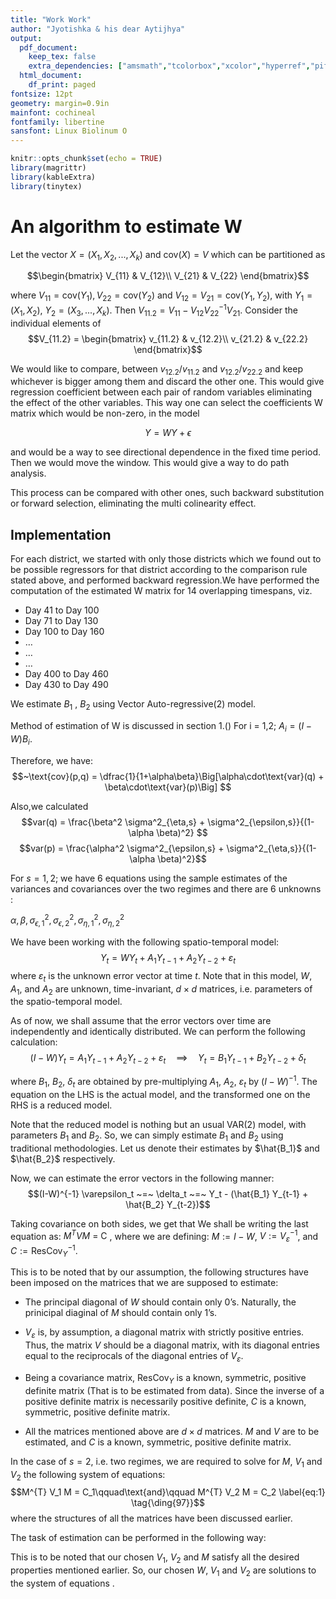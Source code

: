 ```yaml
---
title: "Work Work"
author: "Jyotishka & his dear Aytijhya"
output:
  pdf_document:
    keep_tex: false
    extra_dependencies: ["amsmath","tcolorbox","xcolor","hyperref","pifont"]
  html_document:
    df_print: paged
fontsize: 12pt
geometry: margin=0.9in
mainfont: cochineal
fontfamily: libertine
sansfont: Linux Biolinum O
---
```



```r
knitr::opts_chunk$set(echo = TRUE)
library(magrittr)
library(kableExtra)
library(tinytex)


```

\definecolor{mypink1}{rgb}{0.95, 0.91, 0.85}
\definecolor{Prussian}{rgb}{0,0.2,0.4}
\definecolor{DeepBlue}{HTML}{3E0080}

# An algorithm to estimate W
Let the vector $X = (X_1, X_2, . . . , X_k)$
and $\text{cov}(X) = V$ which can be partitioned as

$$\begin{bmatrix}
V_{11} & V_{12}\\
V_{21} & V_{22}
\end{bmatrix}$$

where $V_{11} = \text{cov}(Y_1), V_{22} = \text{cov}(Y_2)$ and $V_{12} = V_{21} = \text{cov}(Y_1, Y_2)$, with $Y_1 = (X_1, X_2)$, $Y_2 = (X_3, . . . , X_k)$. Then $V_{11.2} = V_{11} - V_{12}V_{22}^{-1}V_{21}$. Consider the individual elements of
$$V_{11.2} =
\begin{bmatrix}
v_{11.2} & v_{12.2}\\
v_{21.2} & v_{22.2}
\end{bmatrix}$$

We would like to compare, between $v_{12.2}/v_{11.2}$ and $v_{12.2}/v_{22.2}$ and keep whichever is bigger among them and discard the other one. This would give regression coefficient between each pair of random variables eliminating the effect of the other variables. This way one can select the coefficients W matrix which would be non-zero, in the model

$$Y = W Y + \epsilon$$

and would be a way to see directional dependence in the fixed time period. Then we would
move the window. This would give a way to do path analysis. 

This process can be compared with other ones, such backward substitution or forward selection, eliminating the multi colinearity effect.

## Implementation
For each district, we started with only those districts which we found out to be possible regressors for that district according to the comparison rule stated above, and performed backward regression.We have performed the computation of the estimated W matrix for 14 overlapping timespans, viz. 

- Day 41 to Day 100
- Day 71 to Day 130
- Day 100 to Day 160
- ...
- ...
- ...
- Day 400 to Day 460
- Day 430 to Day 490

\url{https://docs.google.com/spreadsheets/d/1RDhOMN0rF_tmnRcIUM1PpAdJuo0pNU9t/edit?usp=sharing&ouid=115423038723750570450&rtpof=true&sd=true}

\section{\textbf{\textcolor{DeepBlue}{Estimation of W in the model $ Y=WY +\epsilon $}}}
\subsection{Traditional method}



\subsection{Rigobon's Method of Partitioning}




\subsection{GKB Method}

\section{\textbf{\textcolor{DeepBlue}{Estimation reduced model $Y_t = B_1 Y_{t-1} + B_2 Y_{t-2} + \delta_t$}}}

We estimate $B_1$ , $B_2$ using Vector Auto-regressive(2) model.

\section{\textbf{\textcolor{DeepBlue}{Estimation of the original spatio-temporal model $ Y_t = WY_t + A_1 Y_{t-1} + A_2 Y_{t-2} + \varepsilon_t $}}}
Method of estimation of W is discussed in section 1.(\textcolor{red}{Why this W and the W of the model in section 1 should be same?}) For i = 1,2; $A_i = (I-W)B_i$.

\begin{align*}
    \text{cov}(p,q) &= \text{cov}(\alpha q + \varepsilon , \beta p + \eta)\\
    &= \alpha\beta\cdot\text{cov}(p,q) + \alpha\cdot\text{cov}(q,\eta) + \beta\cdot\text{cov}(p,\varepsilon)\\
    &= \alpha\beta\cdot\text{cov}(p,q) + \alpha\cdot\text{cov}(q,q - \beta p) + \beta\cdot\text{cov}(p,p - \alpha q)\\
    &= \alpha\cdot\text{var}(q) + \beta\cdot\text{var}(p) - \alpha\beta\cdot\text{cov}(p,q)
\end{align*}

Therefore, we have:
$$~\text{cov}(p,q) = \dfrac{1}{1+\alpha\beta}\Big[\alpha\cdot\text{var}(q) + \beta\cdot\text{var}(p)\Big] $$

Also,we calculated 
$$var(q) = \frac{\beta^2 \sigma^2_{\eta,s} + \sigma^2_{\epsilon,s}}{(1-\alpha \beta)^2} $$
$$var(p) = \frac{\alpha^2 \sigma^2_{\epsilon,s} + \sigma^2_{\eta,s}}{(1-\alpha \beta)^2}$$

For $s=1,2$; we have 6 equations using the sample estimates of the variances and covariances over the two regimes and there are 6 unknowns :

$\alpha, \beta, \sigma^2_{\epsilon,1}, \sigma^2_{\epsilon,2}, \sigma^2_{\eta,1}, \sigma^2_{\eta,2}$




\section{\textbf{\textcolor{DeepBlue}{An Approach to estimate $W$, $V_1$ and $V_2$}}}

We have been working with the following spatio-temporal model: $$Y_t = W Y_t + A_1 Y_{t-1} + A_2 Y_{t-2} + \varepsilon_t$$ where $\varepsilon_t$ is the unknown error vector at time $t$. Note that in this model, $W$, $A_1$, and $A_2$ are unknown, time-invariant, $d \times d$ matrices, i.e. parameters of the spatio-temporal model.

As of now, we shall assume that the error vectors over time are independently and identically distributed. We can perform the following calculation:
$$(I - W) Y_t =  A_1 Y_{t-1} + A_2 Y_{t-2} + \varepsilon_t \quad\implies\quad Y_t =  B_1 Y_{t-1} + B_2 Y_{t-2} + \delta_t$$

where $B_1$, $B_2$, $\delta_t$ are obtained by pre-multiplying $A_1$, $A_2$, $\varepsilon_t$ by $(I - W)^{-1}$. The equation on the LHS is the actual model, and the transformed one on the RHS is a reduced model.

Note that the reduced model is nothing but an usual VAR(2) model, with parameters $B_1$ and $B_2$. So, we can simply estimate $B_1$ and $B_2$ using traditional methodologies. Let us denote their estimates by $\hat{B_1}$ and $\hat{B_2}$ respectively.

Now, we can estimate the error vectors in the following manner:
$$(I-W)^{-1} \varepsilon_t ~=~ \delta_t ~=~ Y_t - (\hat{B_1} Y_{t-1} + \hat{B_2} Y_{t-2})$$

\begin{tcolorbox}
We shall be making an assumption that the covariance matrix of $\varepsilon_t$, say $V$, is a diagonal matrix.
\end{tcolorbox}

Taking covariance on both sides, we get that
\begin{align*}
  &\qquad\quad (I-W)^{-1} \varepsilon_t  ~=~ Y_t - (\hat{B_1} Y_{t-1} + \hat{B_2} Y_{t-2})\\
  &\implies~ \text{cov}\big((I-W)^{-1} \varepsilon_t\big)  ~=~ \text{cov}\big(Y_t - (\hat{B_1} Y_{t-1} + \hat{B_2} Y_{t-2})\big)\\
  &\implies~(I-W)^{-1} V_\varepsilon \big((I-W)^{-1}\big)^{T} ~=~ \text{ResCov}_Y\\
  &\implies~ (I-W)^{T} V^{-1}_\varepsilon (I-W) ~=~ \text{ResCov}^{-1}_Y\\
\end{align*} 
We shall be writing the last equation as: $M^{T}VM ~=~ \text{C}$ , where we are defining: $M := I-W$, $V := V^{-1}_\varepsilon$, and $C := \text{ResCov}^{-1}_Y$.

This is to be noted that by our assumption, the following structures have been imposed on the matrices that we are supposed to estimate:

- The principal diagonal of $W$ should contain only $0$'s. Naturally, the prinicipal diaginal of $M$ should contain only $1$'s.

- $V_\varepsilon$ is, by assumption, a diagonal matrix with strictly positive entries. Thus, the matrix $V$ should be a diagonal matrix, with its diagonal entries equal to the reciprocals of the diagonal entries of $V_\varepsilon$.

- Being a covariance matrix, $\text{ResCov}_Y$ is a known, symmetric, positive definite matrix (That is to be estimated from data). Since the inverse of a positive definite matrix is necessarily positive definite, $C$ is a known, symmetric, positive definite matrix.

- All the matrices mentioned above are $d\times d$ matrices. $M$ and $V$ are to be estimated, and $C$ is a known, symmetric, positive definite matrix.



\begin{tcolorbox}[colback=red!5, colframe=red!75!black, title=Estimation for two regimes]
We can partition our time series dataset into multiple regimes, and estimate $M$ and $V$ accordingly. For simplicity, we may consider two regimes. In general, for the $s$-th regime, we shall be denoting the the corresponding matrices by $M$, $V_s$ and $C_s$. Note that $M$ is independent of $s$, because we are assuming that the spatial matrix $W$ remains invariant over time.
%\tcblower
%Here, you see the lower part of the box.
\end{tcolorbox}

In the case of $s = 2$, i.e. two regimes, we are required to solve for $M$, $V_1$ and $V_2$ the following system of equations:
$$M^{T} V_1 M = C_1\qquad\text{and}\qquad M^{T} V_2 M = C_2 \label{eq:1} \tag{\ding{97}}$$
where the structures of all the matrices have been discussed earlier.

The task of estimation can be performed in the following way:

\begin{itemize}
  \item We can start off by writing down a spectral decomposition of $C_1$, let's say $C_1 = D^{T}_1 \Sigma_1 D_1$ where $\Sigma_1$ is a diagonal matrix containing the eigenvalues of $C_1$, say $\lambda_1$, $\lambda_2$, $\cdots$, $\lambda_d$, and the rows of $D_1$ contain the corresponding eigenvectors.

  \item Define $V_1 := \text{diag}\big(\lambda^2_1, \lambda^2_2, \cdots, \lambda^2_d\big)$, viz. a diagonal matrix containing the squared eigenvalues of $C_1$ as its principal diagonal elements.
  
  \item Define $M := V_1^{-\frac{1}{2}} \Sigma^{\frac{1}{2}}_1 D_1$. Note that:
  $$M^{T} V_1 M ~=~ D_1^T ~\Sigma^{\frac{1}{2}}_1~ V_1^{-\frac{1}{2}}~ V_1~ V_1^{\frac{1}{2}} ~\Sigma^{\frac{1}{2}}_1 ~D_1 ~=~ D_1^T ~\Sigma_1 ~D_1 ~=~ C_1$$
  \item Define $V_2 := \big(M^{-1})^T C_2 M^{-1}$.
\end{itemize}

This is to be noted that our chosen $V_1$, $V_2$ and $M$ satisfy all the desired properties mentioned earlier. So, our chosen $W$, $V_1$ and $V_2$ are solutions to the system of equations \eqref{eq:1}.

















